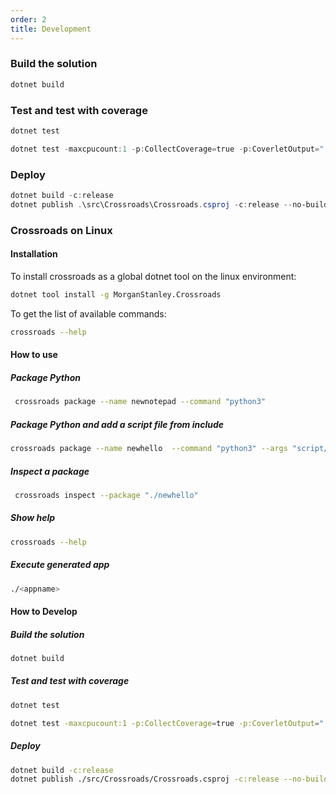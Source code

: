 ```yaml
---
order: 2
title: Development
---
```


### Build the solution

```powershell
dotnet build
```

### Test and test with coverage

```powershell
dotnet test
```

```powershell
dotnet test -maxcpucount:1 -p:CollectCoverage=true -p:CoverletOutput="..\TestResults\" -p:MergeWith="..\TestResults\coverage.json"
```

### Deploy

```powershell
dotnet build -c:release
dotnet publish .\src\Crossroads\Crossroads.csproj -c:release --no-build
```

### Crossroads on Linux

#### Installation

To install crossroads as a global dotnet tool on the linux environment:

```sh
dotnet tool install -g MorganStanley.Crossroads
```

To get the list of available commands:

```sh
crossroads --help
```

#### How to use

##### Package Python

```sh
 crossroads package --name newnotepad --command "python3"
```

##### Package Python and add a script file from include

```sh
crossroads package --name newhello  --command "python3" --args "script/crosspy.py" --location "./output" --include "../script"
```

##### Inspect a package

```sh
 crossroads inspect --package "./newhello"
```

##### Show help

```sh
crossroads --help
```

##### Execute generated app

```sh
./<appname>
```

#### How to Develop

##### Build the solution

```sh
dotnet build
```

##### Test and test with coverage

```sh
dotnet test
```

```sh
dotnet test -maxcpucount:1 -p:CollectCoverage=true -p:CoverletOutput="../TestResults/" -p:MergeWith="../TestResults/coverage.json"
```

##### Deploy

```sh
dotnet build -c:release
dotnet publish ./src/Crossroads/Crossroads.csproj -c:release --no-build
```
